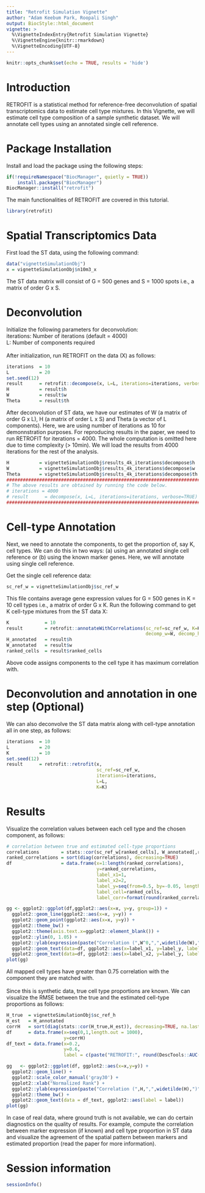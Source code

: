 ```yaml
---
title: "Retrofit Simulation Vignette"
author: "Adam Keebum Park, Roopali Singh"
output: BiocStyle::html_document
vignette: >
  %\VignetteIndexEntry{Retrofit Simulation Vignette}
  %\VignetteEngine{knitr::rmarkdown}
  %\VignetteEncoding{UTF-8}
---
```


```r
knitr::opts_chunk$set(echo = TRUE, results = 'hide')
```

# Introduction

RETROFIT is a statistical method for reference-free deconvolution of spatial transcriptomics data to estimate cell type mixtures. In this Vignette, we will estimate cell type composition of a sample synthetic dataset. We will annotate cell types using an annotated single cell reference.

# Package Installation

Install and load the package using the following steps:
```r
if(!requireNamespace("BiocManager", quietly = TRUE))
    install.packages("BiocManager")
BiocManager::install("retrofit")
```

The main functionalities of RETROFIT are covered in this tutorial.
```r
library(retrofit)
```

# Spatial Transcriptomics Data

First load the ST data, using the following command:
```r
data("vignetteSimulationObj")
x = vignetteSimulationObj$n10m3_x
```
The ST data matrix will consist of G = 500 genes and S = 1000 spots i.e., a matrix of order G x S.

# Deconvolution

Initialize the following parameters for deconvolution:\
iterations: Number of iterations (default = 4000)\
L: Number of components required\
\
After initialization, run RETROFIT on the data (X) as follows:
```r
iterations  = 10
L           = 20
set.seed(12)
result      = retrofit::decompose(x, L=L, iterations=iterations, verbose=TRUE)
H           = result$h
W           = result$w
Theta       = result$th
```
After deconvolution of ST data, we have our estimates of W (a matrix of order G x L), H (a matrix of order L x S) and Theta (a vector of L components). Here, we are using number of iterations as 10 for demonnstration purposes. For reproducing results in the paper, we need to run RETROFIT for iterations = 4000. The whole computation is omitted here due to time complexity (> 10min). We will load the results from 4000 iterations for the rest of the analysis.

```r
H           = vignetteSimulationObj$results_4k_iterations$decompose$h
W           = vignetteSimulationObj$results_4k_iterations$decompose$w
Theta       = vignetteSimulationObj$results_4k_iterations$decompose$th
################################################################################
# The above results are obtained by running the code below.
# iterations = 4000
# result      = decompose(x, L=L, iterations=iterations, verbose=TRUE)
################################################################################
```

# Cell-type Annotation

Next, we need to annotate the components, to get the proportion of, say K, cell types. We can do this in two ways: (a) using an annotated single cell reference or (b) using the known marker genes. Here, we will annotate using single cell reference.

Get the single cell reference data:
```r
sc_ref_w = vignetteSimulationObj$sc_ref_w
```

This file contains average gene expression values for G = 500 genes in K = 10 cell types i.e., a matrix of order G x K. Run the following command to get K cell-type mixtures from the ST data X:
```r
K             = 10
result        = retrofit::annotateWithCorrelations(sc_ref=sc_ref_w, K=K, 
                                                   decomp_w=W, decomp_h=H)
H_annotated   = result$h
W_annotated   = result$w
ranked_cells  = result$ranked_cells
```
Above code assigns components to the cell type it has maximum correlation with.

# Deconvolution and annotation in one step (Optional)

We can also deconvolve the ST data matrix along with cell-type annotation all in one step, as follows:
```r
iterations  = 10
L           = 20
K           = 10 
set.seed(12)
result      = retrofit::retrofit(x, 
                                 sc_ref=sc_ref_w,
                                 iterations=iterations, 
                                 L=L, 
                                 K=K)
```

# Results 

Visualize the correlation values between each cell type and the chosen component, as follows:
```r
# correlation between true and estimated cell-type proportions
correlations        = stats::cor(sc_ref_w[ranked_cells], W_annotated[,ranked_cells])
ranked_correlations = sort(diag(correlations), decreasing=TRUE)
df                  = data.frame(x=1:length(ranked_correlations), 
                                 y=ranked_correlations, 
                                 label_x1=1, 
                                 label_x2=2, 
                                 label_y=seq(from=0.5, by=-0.05, length.out=10),
                                 label_cell=ranked_cells,
                                 label_corr=format(round(ranked_correlations, digits=4)))

gg <- ggplot2::ggplot(df,ggplot2::aes(x=x, y=y, group=1)) + 
  ggplot2::geom_line(ggplot2::aes(x=x, y=y)) + 
  ggplot2::geom_point(ggplot2::aes(x=x, y=y)) + 
  ggplot2::theme_bw() + 
  ggplot2::theme(axis.text.x=ggplot2::element_blank()) +
  ggplot2::ylim(0, 1.05) +
  ggplot2::ylab(expression(paste("Correlation (",W^0,",",widetilde(W),")"))) +
  ggplot2::geom_text(data=df, ggplot2::aes(x=label_x1, y=label_y, label=label_corr), size=4, hjust=0) +
  ggplot2::geom_text(data=df, ggplot2::aes(x=label_x2, y=label_y, label=label_cell), size=4, hjust=0)
plot(gg)
```
All mapped cell types have greater than 0.75 correlation with the component they are matched with.\
\
Since this is synthetic data, true cell type proportions are known. We can visualize the RMSE between the true and the estimated cell-type proportions as follows:
```r
H_true  = vignetteSimulationObj$sc_ref_h
H_est   = H_annotated
corrH   = sort(diag(stats::cor(H_true,H_est)), decreasing=TRUE, na.last=TRUE)
df      = data.frame(x=seq(0,1,length.out = 1000), 
                     y=corrH)
df_text = data.frame(x=0.2,
                     y=0.6,
                     label = c(paste("RETROFIT:", round(DescTools::AUC(x=seq(0,1,length.out = 1000), y=corrH),digits=3))))

gg   <- ggplot2::ggplot(df, ggplot2::aes(x=x,y=y)) +
  ggplot2::geom_line() + 
  ggplot2::scale_color_manual('gray30') + 
  ggplot2::xlab("Normalized Rank") +
  ggplot2::ylab(expression(paste("Correlation (",H,",",widetilde(H),")"))) +
  ggplot2::theme_bw() +
  ggplot2::geom_text(data = df_text, ggplot2::aes(label = label)) 
plot(gg)
```

In case of real data, where ground truth is not available, we can do certain diagnostics on the quality of results. For example, compute the correlation between marker expression (if known) and cell type proportion in ST data and visualize the agreement of the spatial pattern between markers and estimated proportion (read the paper for more information).

# Session information

```r
sessionInfo()
```
